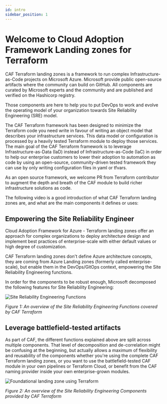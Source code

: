 ```yaml
---
id: intro
sidebar_position: 1
---
```


# Welcome to Cloud Adoption Framework Landing zones for Terraform

CAF Terraform landing zones is a framework to run complex Infrastructure-as-Code projects on Microsoft Azure. 
Microsoft provide public open-source artifacts where the community can build on GitHub. All components are curated by Microsoft experts and the community and are published and verified on the Hashicorp registry.

Those components are here to help you to put DevOps to work and evolve the operating model of your organization towards Site Reliability Engineering (SRE) model.

The CAF Terraform framework has been designed to minimize the Terraform code you need write in favour of writing an object model that describes your infrastructure services. This data model or configuration is processed by a heavily tested Terraform module to deploy those services.
The main goal of the CAF Terraform framework is to leverage Infrastructure-as-Data (IaD) instead of Infrastructure-as-Code (IaC) in order to help our enterprise customers to lower their adoption to automation as code by using an open-source, community-driven tested framework they can use by only writing configuration files in yaml or tfvars.

As an open source framework, we welcome PR from Terraform contributor to augment the depth and breath of the CAF module to build richer infrastructure solutions as code.

The following video is a good introduction of what CAF Terraform landing zones are, and what are the main components it defines or uses:

<ReactPlayer controls url='https://www.youtube.com/embed/FlQ17u4NNts'/>

## Empowering the Site Reliability Engineer

Cloud Adoption Framework for Azure - Terraform landing zones offer an approach for complex organizations to deploy architecture design and implement best practices of enterprise-scale with either default values or high degree of customization.

CAF Terraform landing zones don't define Azure architecture concepts, they are coming from Azure Landing zones (formerly called enterprise-scale), but enable them in the DevOps/GitOps context, empowering the Site Reliability Engineering functions.

In order for the components to be robust enough, Microsoft decomposed the following features for Site Reliability Engineering:

![Site Reliability Engineering Functions](./terraform-sre-functions.png)

*Figure 1: An overview of the Site Reliability Engineering Functions covered by CAF Terraform*

## Leverage battlefield-tested artifacts

As part of CAF, the different functions explained above are split across multiple components. That level of decomposition and de-correlation might be confusing at the beginning, but actually allows a maximum of flexibility and reusability of the components whether you're using the complete CAF Terraform landing zones, or you want to use the battlefield-tested CAF module in your own pipelines or Terraform Cloud, or benefit from the CAF naming provider inside your own enterprise-grown modules.  

![Foundational landing zone using Terraform](./terraform-sre-components.png)

*Figure 2: An overview of the Site Reliability Engineering Components provided by CAF Terraform*
